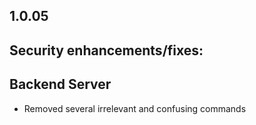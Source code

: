 ## 1.0.05

## Security enhancements/fixes:

## Backend Server

* Removed several irrelevant and confusing commands
